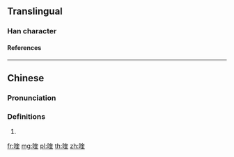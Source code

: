 {{character info/new}}
==Translingual==

===Han character===
{{Han char|rn=30|rad=口|as=09|sn=12|four=6401|canj=RKGG|ids=⿰口奎}}

====References====
{{Han ref|kx=0201.121|hdz=10652.070|uh=55B9}}

----

==Chinese==
{{zh-forms}}

===Pronunciation===
{{zh-pron
|m=kuí
|c=fui1
}}

===Definitions===
{{zh-hanzi}}

# {{zh-only used in|喹啉}}

[[fr:喹]]
[[mg:喹]]
[[pl:喹]]
[[th:喹]]
[[zh:喹]]
